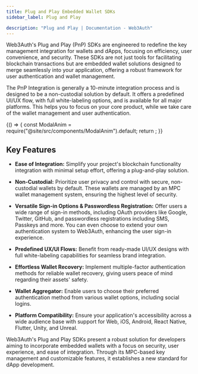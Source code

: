 ```yaml
---
title: Plug and Play Embedded Wallet SDKs
sidebar_label: Plug and Play

description: "Plug and Play | Documentation - Web3Auth"
---
```



Web3Auth's Plug and Play (PnP) SDKs are engineered to redefine the key management integration for
wallets and dApps, focusing on efficiency, user convenience, and security. These SDKs are not just
tools for facilitating blockchain transactions but are embedded wallet solutions designed to merge
seamlessly into your application, offering a robust framework for user authentication and wallet
management.

The PnP Integration is generally a 10-minute integration process and is designed to be a
non-custodial solution by default. It offers a predefined UI/UX flow, with full white-labeling
options, and is available for all major platforms. This helps you to focus on your core product,
while we take care of the wallet management and user authentication.

<BrowserOnly>
  {() => {
    const ModalAnim = require("@site/src/components/ModalAnim").default;
    return <ModalAnim />;
  }}
</BrowserOnly>

## Key Features

- **Ease of Integration:** Simplify your project's blockchain functionality integration with minimal
  setup effort, offering a plug-and-play solution.

- **Non-Custodial:** Prioritize user privacy and control with secure, non-custodial wallets by
  default. These wallets are managed by an MPC wallet management system, ensuring the highest level
  of security.

- **Versatile Sign-in Options & Passwordless Registration:** Offer users a wide range of sign-in
  methods, including OAuth providers like Google, Twitter, GitHub, and passwordless registrations
  including SMS, Passkeys and more. You can even choose to extend your own authentication system to
  Web3Auth, enhancing the user sign-in experience.

- **Predefined UX/UI Flows:** Benefit from ready-made UI/UX designs with full white-labeling
  capabilities for seamless brand integration.

- **Effortless Wallet Recovery:** Implement multiple-factor authentication methods for reliable
  wallet recovery, giving users peace of mind regarding their assets' safety.

- **Wallet Aggregator:** Enable users to choose their preferred authentication method from various
  wallet options, including social logins.

- **Platform Compatibility:** Ensure your application's accessibility across a wide audience base
  with support for Web, iOS, Android, React Native, Flutter, Unity, and Unreal.

Web3Auth's Plug and Play SDKs present a robust solution for developers aiming to incorporate
embedded wallets with a focus on security, user experience, and ease of integration. Through its
MPC-based key management and customizable features, it establishes a new standard for dApp
development.
